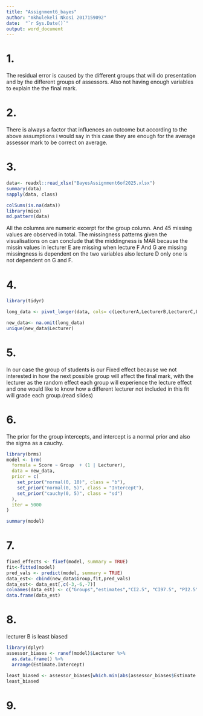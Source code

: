 ```yaml
---
title: "Assignment6_bayes"
author: "mkhulekeli Nkosi 2017159092"
date:  "`r Sys.Date()`"
output: word_document
---
```




# 1. 

The residual error is caused by the different  groups that will do presentation and by the different groups of assessors. Also not having enough variables to explain the the final mark.

# 2. 

There is always a factor that influences an outcome but according to the above assumptions i would say in this case they are enough for the average assessor mark to be correct on average.

# 3. 

```r
data<- readxl::read_xlsx("BayesAssignment6of2025.xlsx")
summary(data)
sapply(data, class)

colSums(is.na(data))
library(mice)
md.pattern(data)

```

All the columns are numeric excerpt for the group column. And 45 missing values are observed in total. The missingness patterns given the visualisations on can conclude that the middingness is MAR because the missin values in lecturer E are missing when lecture F And G are missing missingness is dependent on the two variables also lecture D only one is not dependent on G and F.

# 4. 

```r
library(tidyr)

long_data <- pivot_longer(data, cols= c(LecturerA,LecturerB,LecturerC,LecturerD,LecturerE,LecturerF,LecturerG) ,names_to = c("Lecturer"), values_to = "Score")

new_data<- na.omit(long_data)
unique(new_data$Lecturer)
```

# 5. 

In our case the group of students is our Fixed effect because we not interested in how the next possible group will affect the final mark, with the lecturer as the random effect each group will experience the lecture effect and one would like to know how a different lecturer not included in this fit  will grade each group.(read slides)

# 6.
The prior for the group intercepts, and intercept is a normal prior and also the sigma as a cauchy.

```r
library(brms)
model <- brm(
  formula = Score ~ Group  + (1 | Lecturer),
  data = new_data,
  prior = c(
    set_prior("normal(0, 10)", class = "b"), 
    set_prior("normal(0, 5)", class = "Intercept"),
    set_prior("cauchy(0, 5)", class = "sd")   
  ),
  iter = 5000
)
```

```r
summary(model)

```

# 7.

```r

fixed_effects <- fixef(model, summary = TRUE) 
fit<-fitted(model)
pred_vals <- predict(model, summary = TRUE)
data_est<- cbind(new_data$Group,fit,pred_vals)
data_est<- data_est[,c(-3,-6,-7)]
colnames(data_est) <- c("Groups","estimates","CI2.5", "CI97.5", "PI2.5","PI97.5")
data.frame(data_est)
```


# 8.

lecturer B is least biased

```r
library(dplyr)
assessor_biases <- ranef(model)$Lecturer %>%
  as.data.frame() %>%
  arrange(Estimate.Intercept)

least_biased <- assessor_biases[which.min(abs(assessor_biases$Estimate.Intercept)), ]
least_biased

```


# 9.

```r

```





